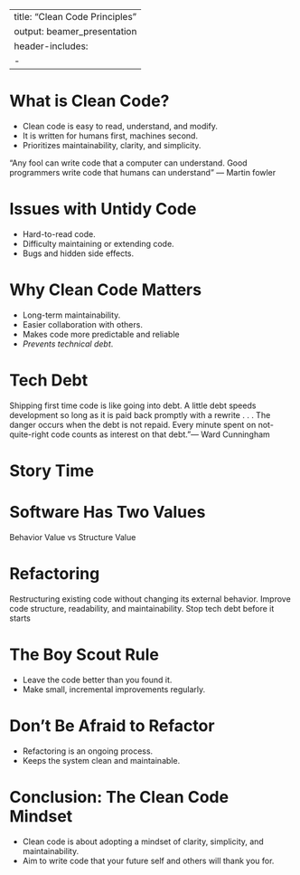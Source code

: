 
---
title: "Clean Code Principles"
output: beamer_presentation
header-includes:
  - \setbeamerfont{verbatim}{size=\scriptsize}
---
# What is Clean Code?
- Clean code is easy to read, understand, and modify.
- It is written for humans first, machines second.
- Prioritizes maintainability, clarity, and simplicity.

“Any fool can write code that a computer can understand. Good programmers write code that humans can understand" — Martin fowler

# Issues with Untidy Code
- Hard-to-read code.
- Difficulty maintaining or extending code.
- Bugs and hidden side effects.

# Why Clean Code Matters
- Long-term maintainability.
- Easier collaboration with others.
- Makes code more predictable and reliable
- *Prevents technical debt*.

# Tech Debt

Shipping first time code is like going into debt. A little debt speeds development so long as it is paid back promptly with a rewrite . . . The danger occurs when the debt is not repaid. Every minute spent on not-quite-right code counts as interest on that debt.”— Ward Cunningham

# Story Time

# Software Has Two Values

Behavior Value vs Structure Value

# Refactoring

Restructuring existing code without changing its external behavior.
Improve code structure, readability, and maintainability.
Stop tech debt before it starts

# The Boy Scout Rule
- Leave the code better than you found it.
- Make small, incremental improvements regularly.

# Don’t Be Afraid to Refactor
- Refactoring is an ongoing process.
- Keeps the system clean and maintainable.

# Conclusion: The Clean Code Mindset
- Clean code is about adopting a mindset of clarity, simplicity, and maintainability.
- Aim to write code that your future self and others will thank you for.
